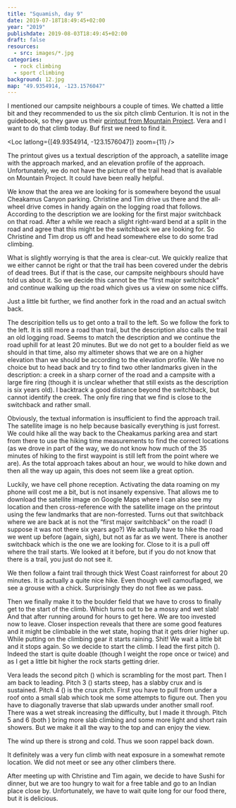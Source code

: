 ```yaml
---
title: "Squamish, day 9"
date: 2019-07-18T18:49:45+02:00
year: "2019"
publishdate: 2019-08-03T18:49:45+02:00
draft: false
resources:
  - src: images/*.jpg
categories:
  - rock climbing
  - sport climbing
background: 12.jpg
map: "49.9354914, -123.1576047"
---
```


I mentioned our campsite neighbours a couple of times. We chatted a little bit
and they recommended to us the six pitch climb Centurion. It is not in the
guidebook, so they gave us their [printout from Mountain
Project](https://www.mountainproject.com/route/111739226/centurion). Vera and
I want to do that climb today. Buf first we need to find it.

<Loc latlong={[49.9354914, -123.1576047]} zoom={11} />

The printout gives us a textual description of the approach, a satellite image
with the approach marked, and an elevation profile of the approach.
Unfortunately, we do not have the picture of the trail head that is available on
Mountain Project. It could have been really helpful.

<Rimg src="2.jpg" alt="Nice view" />

We know that the area we are looking for is somewhere beyond the usual Cheakamus
Canyon parking. Christine and Tim drive us there and the all-wheel drive comes
in handy again on the logging road that follows. According to the description we
are looking for the first major switchback on that road. After a while we reach
a slight right-ward bend at a split in the road and agree that this might be the
switchback we are looking for. So Christine and Tim drop us off and head
somewhere else to do some trad climbing.

<Rimg src="3.jpg" caption="Is this where the trail starts?" />

What is slightly worrying is that the area is clear-cut. We quickly realize that
we either cannot be right or that the trail has been covered under the debris of
dead trees. But if that is the case, our campsite neighbours should have told us
about it. So we decide this cannot be the “first major switchback” and continue
walking up the road which gives us a view on some nice cliffs.

<Rimg
  src="4.jpg"
  caption="Are these the cliffs we are looking for? We figure out later, yes they are. The route is on the left-most part."
/>

Just a little bit further, we find another fork in the road and an actual switch
back.

<Rimg
  src="19.jpg"
  caption="This must be the first major switch back!  (Looking back to where we came from.)"
/>

The descripition tells us to get onto a trail to the left. So we follow the fork
to the left. It is still more a road than trail, but the description also calls
the trail an old logging road. Seems to match the description and we continue
the road uphill for at least 20 minutes. But we do not get to a boulder field as
we should in that time, also my altimeter shows that we are on a higher
elevation than we should be according to the elevation profile. We have no
choice but to head back and try to find two other landmarks given in the
description: a creek in a sharp corner of the road and a campsite with a large
fire ring (though it is unclear whether that still exists as the description is
six years old). I backtrack a good distance beyond the switchback, but cannot
identify the creek. The only fire ring that we find is close to the switchback
and rather small.

<Rimg src="18.jpg" caption="Is this supposed to be a large fire ring?" />

Obviously, the textual information is insufficient to find the approach trail.
The satellite image is no help because basically everything is just forrest.
We could hike all the way back to the Cheakamus parking area and start from
there to use the hiking time measurements to find the correct locations (as we
drove in part of the way, we do not know how much of the 35 minutes of hiking to
the first waypoint is still left from the point where we are). As the total
approach takes about an hour, we would to hike down and then all the way up
again, this does not seem like a great option.

Luckily, we have cell phone reception. Activating the data roaming on my phone
will cost me a bit, but is not insanely expensive. That allows me to download
the satellite image on Google Maps where I can also see my location and then
cross-reference with the satellite image on the printout using the few landmarks
that are non-forrested. Turns out that switchback where we are back at is not
the “first major switchback” on the road! (I suppose it was not there six years
ago?) We actually have to hike the road we went up before (again, sigh), but not
as far as we went. There is another switchback which is the one we are looking
for. Close to it is a pull off where the trail starts. We looked at it before,
but if you do not know that there is a trail, you just do not see it.

<Rimg src="17.jpg" caption="Where is the trail?" />

We then follow a faint trail through thick West Coast rainforrest for about 20
minutes. It is actually a quite nice hike. Even though well camouflaged, we see
a grouse with a chick. Surprisingly they do not flee as we pass.

<Gallery>
  <Rimg src="5.jpg" alt="The trail" />
  <Rimg src="6.jpg" alt="Grouse with chick" />
</Gallery>

<Rimg
  src="7.jpg"
  caption="The boulder field tells us that we are almost there"
/>

Then we finally make it to the boulder field that we have to cross to finally
get to the start of the climb. Which turns out to be a mossy and wet slab! And
that after running around for hours to get here. We are too invested now to
leave. Closer inspection reveals that there are some good features and it might
be climbable in the wet state, hoping that it gets drier higher up. While putting
on the climbing gear it starts raining. Shit! We wait a little bit and it stops
again. So we decide to start the climb. I lead the first pitch (<Grade system="YDS" value="5.10a" />). Indeed
the start is quite doable (though I weight the rope once or twice) and as I get
a little bit higher the rock starts getting drier.

<Gallery large="true">
  <Rimg src="8.jpg" caption="Start of the first pitch" />
  <Rimg src="9.jpg" caption="At the anchor after the first pitch" />
</Gallery>

Vera leads the second pitch (<Grade system="YDS" value="5.8" />) which is scrambling for the most part. Then
I am back to leading. Pitch 3 (<Grade system="YDS" value="5.10b" />) starts steep, has a slabby crux and is
sustained. Pitch 4 (<Grade system="YDS" value="5.10c" />) is the crux pitch. First you have to pull from under
a roof onto a small slab which took me some attempts to figure out. Then you
have to diagonally traverse that slab upwards under another small roof. There
was a wet streak increasing the difficulty, but I made it through. Pitch 5 and
6 (both <Grade system="YDS" value="5.10a" />) bring more slab climbing and some more light and short rain
showers. But we make it all the way to the top and can enjoy the view.

<Rimg src="11.jpg" alt="The view" />

<Gallery>
  <Rimg src="12.jpg" alt="The view" />
  <Rimg src="13.jpg" alt="Me on top" />
  <Rimg src="16.jpg" alt="The view" />
</Gallery>

The wind up there is strong and cold. Thus we soon rappel back down.

<Gallery>
  <Rimg src="14.jpg" alt="Rappeling" />
  <Rimg src="15.jpg" alt="Rappeling" />
</Gallery>

It definitely was a very fun climb with neat exposure in a somewhat remote
location. We did not meet or see any other climbers there.

After meeting up with Christine and Tim again, we decide to have Sushi for
dinner, but we are too hungry to wait for a free table and go to an Indian place
close by. Unfortunately, we have to wait quite long for our food there, but it
is delicious.

<Rimg src="1.jpg" caption="This was found by Christine and Tim" />

<Nextday />
